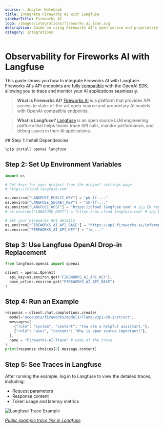 ```yaml
---
source: ⚠️ Jupyter Notebook
title: Integrate Fireworks AI with Langfuse
sidebarTitle: Fireworks AI
logo: /images/integrations/fireworks_ai_icon.svg
description: Guide on using Fireworks AI's open-source and proprietary AI models with Langfuse via the OpenAI SDK.
category: Integrations
---
```


# Observability for Fireworks AI with Langfuse

This guide shows you how to integrate Fireworks AI with Langfuse. Fireworks AI's API endpoints are fully [compatible](https://docs.fireworks.ai/tools-sdks/openai-compatibility) with the OpenAI SDK, allowing you to trace and monitor your AI applications seamlessly.

> **What is Fireworks AI?** [Fireworks AI](https://fireworks.ai/) is a platform that provides API access to state-of-the-art open-source and proprietary AI models with OpenAI-compatible endpoints.

> **What is Langfuse?** [Langfuse](https://langfuse.com) is an open source LLM engineering platform that helps teams trace API calls, monitor performance, and debug issues in their AI applications.

<Steps>
## Step 1: Install Dependencies


```python
%pip install openai langfuse
```

## Step 2: Set Up Environment Variables


```python
import os

# Get keys for your project from the project settings page
# https://cloud.langfuse.com

os.environ["LANGFUSE_PUBLIC_KEY"] = "pk-lf-..." 
os.environ["LANGFUSE_SECRET_KEY"] = "sk-lf-..."
os.environ["LANGFUSE_HOST"] = "https://cloud.langfuse.com" # 🇪🇺 EU region
# os.environ["LANGFUSE_HOST"] = "https://us.cloud.langfuse.com" # 🇺🇸 US region

# Set your Fireworks API details
os.environ["FIREWORKS_AI_API_BASE"] = "https://api.fireworks.ai/inference/v1"
os.environ["FIREWORKS_AI_API_KEY"] = "fw_..."
```

## Step 3: Use Langfuse OpenAI Drop-in Replacement


```python
from langfuse.openai import openai

client = openai.OpenAI(
  api_key=os.environ.get("FIREWORKS_AI_API_KEY"),
  base_url=os.environ.get("FIREWORKS_AI_API_BASE")
)
```

## Step 4: Run an Example


```python
response = client.chat.completions.create(
  model="accounts/fireworks/models/llama-v3p1-8b-instruct",
  messages=[
    {"role": "system", "content": "You are a helpful assistant."},
    {"role": "user", "content": "Why is open source important?"},
  ],
  name = "Fireworks-AI-Trace" # name of the trace
)
print(response.choices[0].message.content)
```

## Step 5: See Traces in Langfuse

After running the example, log in to Langfuse to view the detailed traces, including:

- Request parameters
- Response content
- Token usage and latency metrics

![Langfuse Trace Example](https://langfuse.com/images/cookbook/integration-fireworks-ai/fireworks-ai-example-trace.png)

_[Public example trace link in Langfuse](https://cloud.langfuse.com/project/cloramnkj0002jz088vzn1ja4/traces/2c11b0e4-eb40-49de-aee9-2ed11bed2839?timestamp=2025-03-05T13%3A31%3A34.781Z&observation=e9668bb4-29d7-4239-87be-e3019480f71f)_
</Steps>


<LearnMore />
